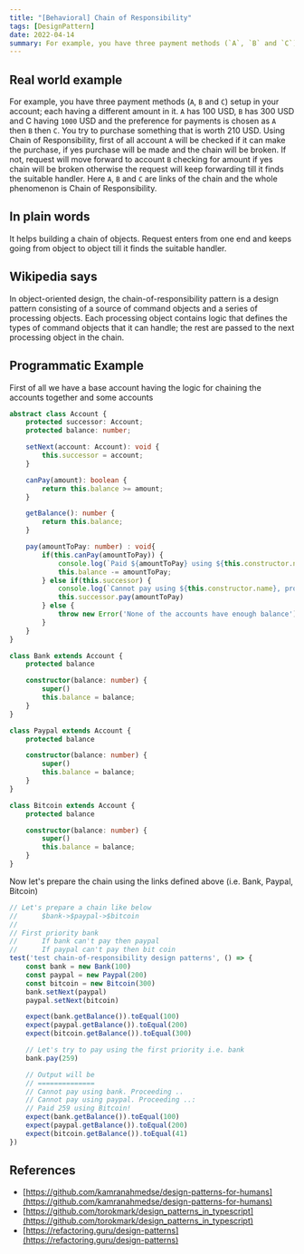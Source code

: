 ```yaml
---
title: "[Behavioral] Chain of Responsibility"
tags: [DesignPattern]
date: 2022-04-14
summary: For example, you have three payment methods (`A`, `B` and `C`) setup in your account; each having a different amount in it.
---
```


## Real world example

For example, you have three payment methods (`A`, `B` and `C`) setup in your account; each having a different amount in it.
`A` has 100 USD, `B` has 300 USD and C having `1000` USD and the preference for payments is chosen as `A` then `B` then `C`.
You try to purchase something that is worth 210 USD. Using Chain of Responsibility, first of all account `A` will be
checked if it can make the purchase, if yes purchase will be made and the chain will be broken. If not, request
will move forward to account `B` checking for amount if yes chain will be broken otherwise the request will keep
forwarding till it finds the suitable handler. Here `A`, `B` and `C` are links of the chain and the whole phenomenon is
Chain of Responsibility.

## In plain words

It helps building a chain of objects. Request enters from one end and keeps going from object to object till it
finds the suitable handler.

## Wikipedia says

In object-oriented design, the chain-of-responsibility pattern is a design pattern consisting of a source of
command objects and a series of processing objects. Each processing object contains logic that defines the types
of command objects that it can handle; the rest are passed to the next
processing object in the chain.

## Programmatic Example

First of all we have a base account having the logic for chaining the accounts
together and some accounts

```typescript
abstract class Account {
    protected successor: Account;
    protected balance: number;

    setNext(account: Account): void {
        this.successor = account;
    }

    canPay(amount): boolean {
        return this.balance >= amount;
    }

    getBalance(): number {
        return this.balance;
    }

    pay(amountToPay: number) : void{
        if(this.canPay(amountToPay)) {
            console.log(`Paid ${amountToPay} using ${this.constructor.name}`)
            this.balance -= amountToPay;
        } else if(this.successor) {
            console.log(`Cannot pay using ${this.constructor.name}, proceeding...`)
            this.successor.pay(amountToPay)
        } else {
            throw new Error('None of the accounts have enough balance')
        }
    }
}

class Bank extends Account {
    protected balance

    constructor(balance: number) {
        super()
        this.balance = balance;
    }
}

class Paypal extends Account {
    protected balance

    constructor(balance: number) {
        super()
        this.balance = balance;
    }
}

class Bitcoin extends Account {
    protected balance

    constructor(balance: number) {
        super()
        this.balance = balance;
    }
}
```

Now let's prepare the chain using the links defined above (i.e. Bank, Paypal,
Bitcoin)

```typescript
// Let's prepare a chain like below
//      $bank->$paypal->$bitcoin
//
// First priority bank
//      If bank can't pay then paypal
//      If paypal can't pay then bit coin
test('test chain-of-responsibility design patterns', () => {
    const bank = new Bank(100)
    const paypal = new Paypal(200)
    const bitcoin = new Bitcoin(300)
    bank.setNext(paypal)
    paypal.setNext(bitcoin)

    expect(bank.getBalance()).toEqual(100)
    expect(paypal.getBalance()).toEqual(200)
    expect(bitcoin.getBalance()).toEqual(300)

    // Let's try to pay using the first priority i.e. bank
    bank.pay(259)

    // Output will be
    // ==============
    // Cannot pay using bank. Proceeding ..
    // Cannot pay using paypal. Proceeding ..:
    // Paid 259 using Bitcoin!
    expect(bank.getBalance()).toEqual(100)
    expect(paypal.getBalance()).toEqual(200)
    expect(bitcoin.getBalance()).toEqual(41)
})
```

## References

- [https://github.com/kamranahmedse/design-patterns-for-humans](https://github.com/kamranahmedse/design-patterns-for-humans)
- [https://github.com/torokmark/design_patterns_in_typescript](https://github.com/torokmark/design_patterns_in_typescript)
- [https://refactoring.guru/design-patterns](https://refactoring.guru/design-patterns)